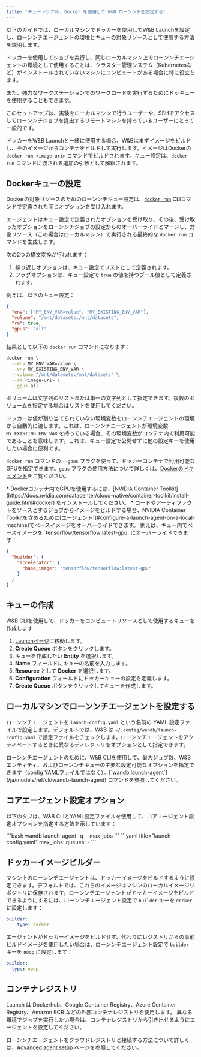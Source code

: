 ```yaml
---
title: 'チュートリアル: Docker を使用して W&B ローンンチを設定する'
---
```


以下のガイドでは、ローカルマシンでドッカーを使用してW&B Launchを設定し、ローンンチエージェントの環境とキューの対象リソースとして使用する方法を説明します。

ドッカーを使用してジョブを実行し、同じローカルマシン上でローンンチエージェントの環境として使用することは、クラスター管理システム（Kubernetesなど）がインストールされていないマシンにコンピュートがある場合に特に役立ちます。

また、強力なワークステーションでのワークロードを実行するためにドッキューを使用することもできます。

<Note>
このセットアップは、実験をローカルマシンで行うユーザーや、SSHでアクセスしてローンンチジョブを提出するリモートマシンを持っているユーザーにとって一般的です。
</Note>

ドッカーをW&B Launchと一緒に使用する場合、W&Bはまずイメージをビルドし、そのイメージからコンテナをビルドして実行します。イメージはDockerの `docker run <image-uri>` コマンドでビルドされます。キュー設定は、`docker run` コマンドに渡される追加の引数として解釈されます。

## Dockerキューの設定

Dockerの対象リソースのためのローンンチキュー設定は、[`docker run`](/ja/models/ref/cli/wandb-docker-run) CLIコマンドで定義された同じオプションを受け入れます。

エージェントはキュー設定で定義されたオプションを受け取り、その後、受け取ったオプションをローンンチジョブの設定からのオーバーライドとマージし、対象リソース（この場合はローカルマシン）で実行される最終的な `docker run` コマンドを生成します。

次の2つの構文変換が行われます：

1. 繰り返しオプションは、キュー設定でリストとして定義されます。
2. フラグオプションは、キュー設定で `true` の値を持つブール値として定義されます。

例えば、以下のキュー設定：

```json
{
  "env": ["MY_ENV_VAR=value", "MY_EXISTING_ENV_VAR"],
  "volume": "/mnt/datasets:/mnt/datasets",
  "rm": true,
  "gpus": "all"
}
```

結果として以下の `docker run` コマンドになります：

```bash
docker run \
  --env MY_ENV_VAR=value \
  --env MY_EXISTING_ENV_VAR \
  --volume "/mnt/datasets:/mnt/datasets" \
  --rm <image-uri> \
  --gpus all
```

ボリュームは文字列のリストまたは単一の文字列として指定できます。複数のボリュームを指定する場合はリストを使用してください。

ドッカーは値が割り当てられていない環境変数をローンンチエージェントの環境から自動的に渡します。これは、ローンンチエージェントが環境変数 `MY_EXISTING_ENV_VAR` を持っている場合、その環境変数がコンテナ内で利用可能であることを意味します。これは、キュー設定で公開せずに他の設定キーを使用したい場合に便利です。

`docker run` コマンドの `--gpus` フラグを使って、ドッカーコンテナで利用可能なGPUを指定できます。`gpus` フラグの使用方法について詳しくは、[Dockerのドキュメント](https://docs.docker.com/config/containers/resource_constraints/#gpu)をご覧ください。

<Note>
* Dockerコンテナ内でGPUを使用するには、[NVIDIA Container Toolkit](https://docs.nvidia.com/datacenter/cloud-native/container-toolkit/install-guide.html#docker) をインストールしてください。
* コードやアーティファクトをソースとするジョブからイメージをビルドする場合、NVIDIA Container Toolkitを含めるために[エージェント](#configure-a-launch-agent-on-a-local-machine)でベースイメージをオーバーライドできます。
  例えば、キュー内でベースイメージを `tensorflow/tensorflow:latest-gpu` にオーバーライドできます：

  ```json
  {
    "builder": {
      "accelerator": {
        "base_image": "tensorflow/tensorflow:latest-gpu"
      }
    }
  }
  ```
</Note>

## キューの作成

W&B CLIを使用して、ドッカーをコンピュートリソースとして使用するキューを作成します：

1. [Launchページ](https://wandb.ai/launch)に移動します。
2. **Create Queue** ボタンをクリックします。
3. キューを作成したい **Entity** を選択します。
4. **Name** フィールドにキューの名前を入力します。
5. **Resource** として **Docker** を選択します。
6. **Configuration** フィールドにドッカーキューの設定を定義します。
7. **Create Queue** ボタンをクリックしてキューを作成します。

## ローカルマシンでローンンチエージェントを設定する

ローンンチエージェントを `launch-config.yaml` という名前の YAML 設定ファイルで設定します。デフォルトでは、W&B は `~/.config/wandb/launch-config.yaml` で設定ファイルをチェックします。ローンンチエージェントをアクティベートするときに異なるディレクトリをオプションとして指定できます。

<Note>
ローンンチエージェントのために、W&B CLIを使用して、最大ジョブ数、W&Bエンティティ、およびローンンチキューの主要な設定可能なオプションを指定できます（config YAMLファイルではなく）。[`wandb launch-agent`](/ja/models/ref/cli/wandb-launch-agent) コマンドを参照してください。
</Note>

## コアエージェント設定オプション

以下のタブは、W&B CLIとYAML設定ファイルを使用して、コアエージェント設定オプションを指定する方法を示しています：

<Tabs>
<Tab title="W&B CLI">
```bash
wandb launch-agent -q <queue-name> --max-jobs <n>
```
</Tab>
<Tab title="Config file">
```yaml title="launch-config.yaml"
max_jobs: <n concurrent jobs>
queues:
	- <queue-name>
```
</Tab>
</Tabs>

## ドッカーイメージビルダー

マシン上のローンンチエージェントは、ドッカーイメージをビルドするように設定できます。デフォルトでは、これらのイメージはマシンのローカルイメージリポジトリに保存されます。ローンンチエージェントがドッカーイメージをビルドできるようにするには、ローンンチエージェント設定で `builder` キーを `docker` に設定します：

```yaml title="launch-config.yaml"
builder:
	type: docker
```

エージェントがドッカーイメージをビルドせず、代わりにレジストリからの事前ビルドイメージを使用したい場合は、ローンンチエージェント設定で `builder` キーを `noop` に設定します：

```yaml title="launch-config.yaml"
builder:
  type: noop
```

## コンテナレジストリ

Launch は Dockerhub、Google Container Registry、Azure Container Registry、Amazon ECR などの外部コンテナレジストリを使用します。
異なる環境でジョブを実行したい場合は、コンテナレジストリから引き出せるようにエージェントを設定してください。

ローンンチエージェントをクラウドレジストリと接続する方法について詳しくは、[Advanced agent setup](/ja/launch/set-up-launch/setup-agent-advanced#agent-configuration) ページを参照してください。